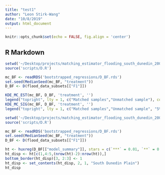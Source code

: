 ```yaml
---
title: "test1"
author: "Leon Stirk-Wang"
date: "10/8/2019"
output: html_document
---
```


```r
knitr::opts_chunk$set(echo = FALSE, fig.align = 'center')
```

## R Markdown

```r
setwd('~/Desktop/projects/matching_estimator_flooding_south_dunedin_2000_2018/')
source('scripts/D.R')

mc_BF <- readRDS('bootstrapped_regressions/D_BF.rds')
set.seed(MedianSeed(mc_BF, "treatment"))
D_BF <- D(flood_data_subsets[["F1"]])

KDE_MC_EST(mc_BF, D_BF, 'treatment', '')
legend("topright", lty = 1, c("Matched samples","Unmatched sample"), col = c(hue_pal()(3)[2], hue_pal()(3)[1]))
KDE_MC_SIG(mc_BF, D_BF, 'treatment', '')
legend("topright", lty = 1, c("Matched samples","Unmatched sample", "5% & 10% significance levels"), col = c(hue_pal()(3)[2], hue_pal()(3)[1], 'black'))
```

```r
setwd('~/Desktop/projects/matching_estimator_flooding_south_dunedin_2000_2018/')
source('scripts/D.R')

mc_BF <- readRDS('bootstrapped_regressions/D_BF.rds')
set.seed(MedianSeed(mc_BF, "treatment"))
D_BF <- D(flood_data_subsets[["F1"]])

ht <- huxreg(D_BF[["model_summary"]], stars = c(`***` = 0.01, `**` = 0.05, `*` = 0.1), statistics = c(N = "nobs", R2 = "r.squared"))
ht_disp <- ht[c(1,4:5,(nrow(ht)-2):nrow(ht)),]
bottom_border(ht_disp)[3, 2:3] <- 1
ht_disp <- set_contents(ht_disp, 2, 1, "South Dunedin Plain")
ht_disp
```